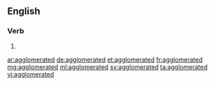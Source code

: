==English==

===Verb===
{{head|en|verb form}}

# {{en-past of|agglomerate}}

[[ar:agglomerated]]
[[de:agglomerated]]
[[et:agglomerated]]
[[fr:agglomerated]]
[[mg:agglomerated]]
[[ml:agglomerated]]
[[sv:agglomerated]]
[[ta:agglomerated]]
[[vi:agglomerated]]